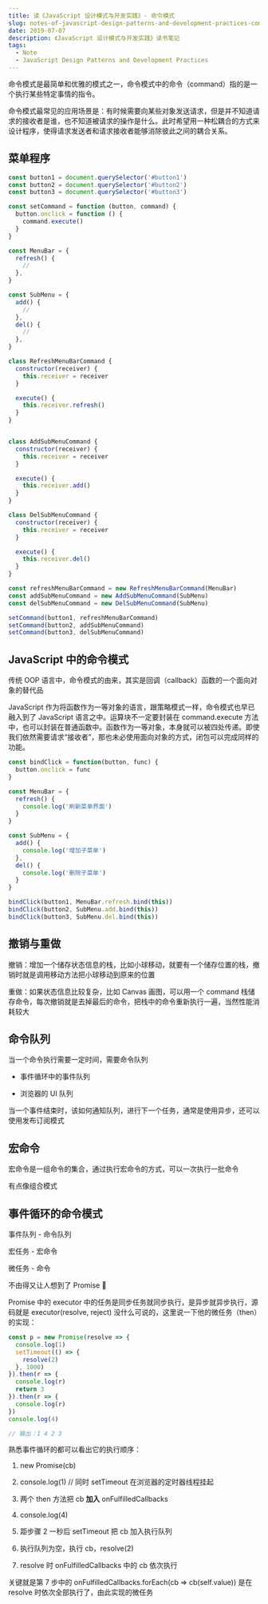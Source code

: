 ```yaml
---
title: 读《JavaScript 设计模式与开发实践》- 命令模式
slug: notes-of-javascript-design-patterns-and-development-practices-command
date: 2019-07-07
description: 《JavaScript 设计模式与开发实践》读书笔记
tags:
  - Note
  - JavaScript Design Patterns and Development Practices
---
```


命令模式是最简单和优雅的模式之一，命令模式中的命令（command）指的是一个执行某些特定事情的指令。

命令模式最常见的应用场景是：有时候需要向某些对象发送请求，但是并不知道请求的接收者是谁，也不知道被请求的操作是什么。此时希望用一种松耦合的方式来设计程序，使得请求发送者和请求接收者能够消除彼此之间的耦合关系。

## 菜单程序

```js
const button1 = document.querySelector('#button1')
const button2 = document.querySelector('#button2')
const button3 = document.querySelector('#button3')

const setCommand = function (button, command) {
  button.onclick = function () {
    command.execute()
  }
}

const MenuBar = {
  refresh() {
    //
  },
}

const SubMenu = {
  add() {
    //
  },
  del() {
    //
  },
}

class RefreshMenuBarCommand {
  constructor(receiver) {
    this.receiver = receiver
  }

  execute() {
    this.receiver.refresh()
  }
}


class AddSubMenuCommand {
  constructor(receiver) {
    this.receiver = receiver
  }

  execute() {
    this.receiver.add()
  }
}

class DelSubMenuCommand {
  constructor(receiver) {
    this.receiver = receiver
  }

  execute() {
    this.receiver.del()
  }
}

const refreshMenuBarCommand = new RefreshMenuBarCommand(MenuBar)
const addSubMenuCommand = new AddSubMenuCommand(SubMenu)
const delSubMenuCommand = new DelSubMenuCommand(SubMenu)

setCommand(button1, refreshMenuBarCommand)
setCommand(button2, addSubMenuCommand)
setCommand(button3, delSubMenuCommand)
```

## JavaScript 中的命令模式

传统 OOP 语言中，命令模式的由来，其实是回调（callback）函数的一个面向对象的替代品

JavaScript 作为将函数作为一等对象的语言，跟策略模式一样，命令模式也早已融入到了 JavaScript 语言之中。运算块不一定要封装在 command.execute 方法中，也可以封装在普通函数中。函数作为一等对象，本身就可以被四处传递。即使我们依然需要请求“接收者”，那也未必使用面向对象的方式，闭包可以完成同样的功能。

```js
const bindClick = function(button, func) {
  button.onclick = func
}

const MenuBar = {
  refresh() {
    console.log('刷新菜单界面')
  }
}

const SubMenu = {
  add() {
    console.log('增加子菜单')
  },
  del() {
    console.log('删除子菜单')
  }
}

bindClick(button1, MenuBar.refresh.bind(this))
bindClick(button2, SubMenu.add.bind(this))
bindClick(button3, SubMenu.del.bind(this))
```

## 撤销与重做

撤销：增加一个储存状态信息的栈，比如小球移动，就要有一个储存位置的栈，撤销时就是调用移动方法把小球移动到原来的位置

重做：如果状态信息比较复杂，比如 Canvas 画图，可以用一个 command 栈储存命令，每次撤销就是去掉最后的命令，把栈中的命令重新执行一遍，当然性能消耗较大

## 命令队列

当一个命令执行需要一定时间，需要命令队列

* 事件循环中的事件队列

* 浏览器的 UI 队列

当一个事件结束时，该如何通知队列，进行下一个任务，通常是使用异步，还可以使用发布订阅模式

## 宏命令

宏命令是一组命令的集合，通过执行宏命令的方式，可以一次执行一批命令

有点像组合模式

## 事件循环的命令模式

事件队列 - 命令队列

宏任务 - 宏命令

微任务 - 命令

不由得又让人想到了 Promise 🤣

Promise 中的 executor 中的任务是同步任务就同步执行，是异步就异步执行，源码就是 executor(resolve, reject) 没什么可说的，这里说一下他的微任务（then）的实现：

```js
const p = new Promise(resolve => {
  console.log(1)
  setTimeout(() => {
    resolve(2)
  }, 1000)
}).then(r => {
  console.log(r)
  return 3
}).then(r => {
  console.log(r)
})
console.log(4)

// 输出：1 4 2 3
```

熟悉事件循环的都可以看出它的执行顺序：

1. new Promise(cb)

2. console.log(1) // 同时 setTimeout 在浏览器的定时器线程挂起

3. 两个 then 方法把 cb **加入** onFulfilledCallbacks

4. console.log(4)

5. 距步骤 2 一秒后 setTimeout 把 cb 加入执行队列

6. 执行队列为空，执行 cb，resolve(2)

7. resolve 时 onFulfilledCallbacks 中的 cb 依次执行

关键就是第 7 步中的 onFulfilledCallbacks.forEach(cb => cb(self.value)) 是在 resolve 时依次全部执行了，由此实现的微任务
